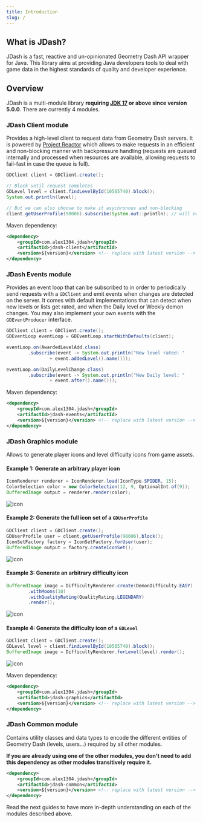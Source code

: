```yaml
---
title: Introduction
slug: /
---
```


## What is JDash?

JDash is a fast, reactive and un-opinionated Geometry Dash API wrapper for Java. This library aims at providing Java developers tools to deal with game data in the highest standards of quality and developer experience.

## Overview

JDash is a multi-module library **requiring [JDK 17](https://adoptium.net) or above since version 5.0.0**. There are currently 4 modules.

### JDash Client module

Provides a high-level client to request data from Geometry Dash servers. It is powered by [Project Reactor](https://projectreactor.io) which allows to make requests in an efficient and non-blocking manner with backpressure handling (requests are queued internally and processed when resources are available, allowing requests to fail-fast in case the queue is full).

```java
GDClient client = GDClient.create();

// Block until request completes
GDLevel level = client.findLevelById(10565740).block();
System.out.println(level);

// But we can also choose to make it asychronous and non-blocking
client.getUserProfile(98006).subscribe(System.out::println); // will not block
```

Maven dependency:

```xml
<dependency>
    <groupId>com.alex1304.jdash</groupId>
    <artifactId>jdash-client</artifactId>
    <version>${version}</version> <!-- replace with latest version -->
</dependency>
```

### JDash Events module

Provides an event loop that can be subscribed to in order to periodically send requests with a `GDClient` and emit events when changes are detected on the server. It comes with default implementations that can detect when new levels or lists get rated, and when the Daily level or Weekly demon changes. You may also implement your own events with the `GDEventProducer` interface.

```java
GDClient client = GDClient.create();
GDEventLoop eventLoop = GDEventLoop.startWithDefaults(client);

eventLoop.on(AwardedLevelAdd.class)
        .subscribe(event -> System.out.println("New level rated: "
                + event.addedLevel().name()));

eventLoop.on(DailyLevelChange.class)
        .subscribe(event -> System.out.println("New Daily level: "
                + event.after().name()));
```

Maven dependency:

```xml
<dependency>
    <groupId>com.alex1304.jdash</groupId>
    <artifactId>jdash-events</artifactId>
    <version>${version}</version> <!-- replace with latest version -->
</dependency>
```

### JDash Graphics module

Allows to generate player icons and level difficulty icons from game assets.

#### Example 1: Generate an arbitrary player icon

```java
IconRenderer renderer = IconRenderer.load(IconType.SPIDER, 15);
ColorSelection color = new ColorSelection(12, 9, OptionalInt.of(9));
BufferedImage output = renderer.render(color);
```

![icon](./assets/spider-15.png)

#### Example 2: Generate the full icon set of a `GDUserProfile`

```java
GDClient client = GDClient.create();
GDUserProfile user = client.getUserProfile(98006).block();
IconSetFactory factory = IconSetFactory.forUser(user);
BufferedImage output = factory.createIconSet();
```

![icon](./assets/iconSet.png)

#### Example 3: Generate an arbitrary difficulty icon

```java
BufferedImage image = DifficultyRenderer.create(DemonDifficulty.EASY)
        .withMoons(10)
        .withQualityRating(QualityRating.LEGENDARY)
        .render();
```

![icon](./assets/demon-easy-10-stars-legendary.png)

#### Example 4: Generate the difficulty icon of a `GDLevel`

```java
GDClient client = GDClient.create();
GDLevel level = client.findLevelById(10565740).block();
BufferedImage image = DifficultyRenderer.forLevel(level).render();
```
![icon](./assets/level.png)


Maven dependency:

```xml
<dependency>
    <groupId>com.alex1304.jdash</groupId>
    <artifactId>jdash-graphics</artifactId>
    <version>${version}</version> <!-- replace with latest version -->
</dependency>
```

### JDash Common module

Contains utility classes and data types to encode the different entities of Geometry Dash (levels, users...) required by all other modules.

**If you are already using one of the other modules, you don't need to add this dependency as other modules transitively require it.**

```xml
<dependency>
    <groupId>com.alex1304.jdash</groupId>
    <artifactId>jdash-common</artifactId>
    <version>${version}</version> <!-- replace with latest version -->
</dependency>
```

Read the next guides to have more in-depth understanding on each of the modules described above.
